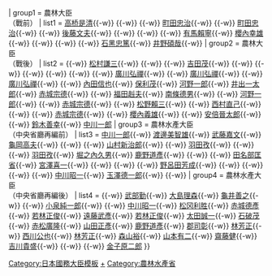 {{Navbox
| name  = 農林水產大臣
| state = {{{state<includeonly>|collapsed</includeonly>}}}
| title = [[File:Flag of Japan.svg|25px]][[農林水產大臣|農林水產大臣（農林大臣）]]{{#if:{{{1|}}}|（{{{1|}}}）|}}
| group1 = 農林大臣<br />（戰前）
| list1  = <span class="nowrap">[[高桥是清]]{{-w}} {{tsl|ja|岡崎邦輔||岡崎邦輔}}{{-w}} {{tsl|ja|早速整爾||早速整爾}}{{-w}} [[町田忠治]]{{-w}} {{tsl|ja|山本悌二郎||山本悌二郎}}{{-w}} [[町田忠治]]{{-w}} {{tsl|ja|山本悌二郎||山本悌二郎}}{{-w}} [[後藤文夫]]{{-w}} {{tsl|ja|山崎達之輔||山崎達之輔}}{{-w}} {{tsl|ja|島田俊雄||島田俊雄}}{{-w}} {{tsl|ja|山崎達之輔||山崎達之輔}}{{-w}} [[有馬賴寧]]{{-w}} [[櫻內幸雄]]{{-w}} {{tsl|ja|伍堂卓雄||伍堂卓雄}}{{-w}} {{tsl|ja|酒井忠正||酒井忠正}}{{-w}} {{tsl|ja|島田俊雄||島田俊雄}}{{-w}} [[石黑忠篤]]{{-w}} [[井野碩哉]]{{-w}} {{tsl|ja|山崎達之輔||山崎達之輔}}</span>
| group2 = 農林大臣<br />（戰後）
| list2  = <span class="nowrap">{{tsl|ja|千石興太郎||千石興太郎}}{{-w}} [[松村謙三]]{{-w}} {{tsl|ja|副島千八||副島千八}}{{-w}} {{tsl|ja|和田博雄||和田博雄}}{{-w}} [[吉田茂]]{{-w}} {{tsl|ja|木村小左衛門||木村小左衛門}}{{-w}} {{tsl|ja|平野力三||平野力三}}{{-w}} {{tsl|ja|波多野鼎||波多野鼎}}{{-w}} {{tsl|ja|永江一夫||永江一夫}}{{-w}} {{tsl|ja|周東英雄||周東英雄}}{{-w}} {{tsl|ja|森幸太郎||森幸太郎}}{{-w}} [[廣川弘禪]]{{-w}} {{tsl|ja|根本龍太郎||根本龍太郎}}{{-w}} [[廣川弘禪]]{{-w}} {{tsl|ja|小笠原三九郎||小笠原三九郎}}{{-w}} [[廣川弘禪]]{{-w}} {{tsl|ja|田子一民||田子一民}}{{-w}} [[內田信也]]{{-w}} [[保利茂]]{{-w}} [[河野一郎]]{{-w}} [[井出一太郎]]{{-w}} [[赤城宗德]]{{-w}} {{tsl|ja|三浦一雄||三浦一雄}}{{-w}} [[福田赳夫]]{{-w}} [[南條德男]]{{-w}} {{tsl|ja|周東英雄||周東英雄}}{{-w}} [[河野一郎]]{{-w}} {{tsl|ja|重政誠之||重政誠之}}{{-w}} [[赤城宗德]]{{-w}} {{tsl|ja|坂田英一||坂田英一}}{{-w}} [[松野賴三]]{{-w}} {{tsl|ja|倉石忠雄||倉石忠雄}}{{-w}} [[西村直己]]{{-w}} {{tsl|ja|長谷川四郎 (政治家)||長谷川四郎}}{{-w}} {{tsl|ja|倉石忠雄||倉石忠雄}}{{-w}} [[赤城宗德]]{{-w}} {{tsl|ja|足立篤郎||足立篤郎}}{{-w}} [[櫻內義雄]]{{-w}} {{tsl|ja|倉石忠雄||倉石忠雄}}{{-w}} [[安倍晉太郎]]{{-w}} {{tsl|ja|大石武一||大石武一}}{{-w}} [[铃木善幸|鈴木善幸]]{{-w}} [[中川一郎]]</span>
| group3 = 農林水產大臣<br />（中央省廳再編前）
| list3  = <span class="nowrap">[[中川一郎]]{{-w}} [[渡邊美智雄]]{{-w}} [[武藤嘉文]]{{-w}} [[龜岡高夫]]{{-w}} {{tsl|ja|田澤吉郎||田澤吉郎}}{{-w}} {{tsl|ja|金子岩三||金子岩三}}{{-w}} [[山村新治郎 (第11代)|山村新治郎]]{{-w}} {{tsl|ja|佐藤守良||佐藤守良}}{{-w}} [[羽田孜]]{{-w}} {{tsl|ja|加藤六月||加藤六月}}{{-w}} {{tsl|ja|佐藤隆 (政治家)||佐藤隆}}{{-w}} [[羽田孜]]{{-w}} [[堀之內久男]]{{-w}} [[鹿野道彥]]{{-w}} {{tsl|ja|山本富雄||山本富雄}}{{-w}} {{tsl|ja|近藤元次||近藤元次}}{{-w}} [[田名部匡省]]{{-w}} [[宫泽喜一|宮澤喜一]]{{-w}} {{tsl|ja|畑英次郎||畑英次郎}}{{-w}} {{tsl|ja|加藤六月||加藤六月}}{{-w}} {{tsl|ja|大河原太一郎||大河原太一郎}}{{-w}} [[野呂田芳成]]{{-w}} {{tsl|ja|大原一三||大原一三}}{{-w}} {{tsl|ja|藤本孝雄||藤本孝雄}}{{-w}} {{tsl|ja|越智伊平||越智伊平}}{{-w}} {{tsl|ja|島村宜伸||島村宜伸}}{{-w}} [[中川昭一]]{{-w}} [[玉澤德一郎]]{{-w}} {{tsl|ja|谷洋一||谷洋一}}{{-w}} {{tsl|ja|谷津義男||谷津義男}}</span>
| group4 = 農林水產大臣<br />（中央省廳再編後）
| list4  = <span class="nowrap">{{tsl|ja|谷津義男||谷津義男}}{{-w}} [[武部勤]]{{-w}} [[大島理森]]{{-w}} [[龜井善之]]{{-w}} {{tsl|ja|島村宜伸||島村宜伸}}{{-w}} [[小泉纯一郎|小泉純一郎]]{{-w}} {{tsl|ja|岩永峯一||岩永峯一}}{{-w}} [[中川昭一]]{{-w}} [[松冈利胜]]{{-w}} [[赤城德彥]]{{-w}} [[若林正俊]]{{-w}} [[遠藤武彥]]{{-w}} [[若林正俊]]{{-w}} [[太田誠一]]{{-w}} [[石破茂]]{{-w}} [[赤松廣隆]]{{-w}} [[山田正彥]]{{-w}} [[鹿野道彥]]{{-w}} [[郡司彰]]{{-w}} [[林芳正]]{{-w}} [[西川公也]]{{-w}} [[林芳正]]{{-w}} [[森山裕]]{{-w}} [[山本有二]]{{-w}} [[齋藤健]]{{-w}} [[吉川貴盛]]{{-w}} {{link-ja|江藤拓}}{{-w}} {{link-ja|野上浩太郎}}{{-w}} [[金子原二郎]]</span>
}}<noinclude>
[[Category:日本國務大臣模板]]
[[Category:日本農林水產大臣|+]]
[[Category:農林水產省]]
</noinclude>